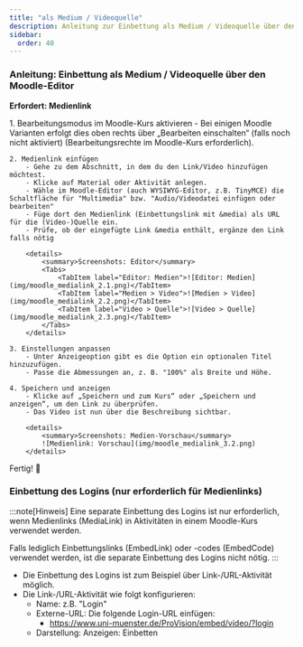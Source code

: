 ```yaml
---
title: "als Medium / Videoquelle"
description: Anleitung zur Einbettung als Medium / Videoquelle über den Moodle-Editor
sidebar:
  order: 40
---
```


### Anleitung: Einbettung als Medium / Videoquelle über den Moodle-Editor
**Erfordert: Medienlink**

<Steps>
    1. Bearbeitungsmodus im Moodle-Kurs aktivieren  
        - Bei einigen Moodle Varianten erfolgt dies oben rechts über „Bearbeiten einschalten“ (falls noch nicht aktiviert) (Bearbeitungsrechte im Moodle-Kurs erforderlich).  
    
    2. Medienlink einfügen 
        - Gehe zu dem Abschnitt, in dem du den Link/Video hinzufügen möchtest.  
        - Klicke auf Material oder Aktivität anlegen.  
        - Wähle im Moodle-Editor (auch WYSIWYG-Editor, z.B. TinyMCE) die Schaltfläche für "Multimedia" bzw. "Audio/Videodatei einfügen oder bearbeiten"
        - Füge dort den Medienlink (Einbettungslink mit &media) als URL für die (Video-)Quelle ein.
        - Prüfe, ob der eingefügte Link &media enthält, ergänze den Link falls nötig

        <details>
            <summary>Screenshots: Editor</summary>
            <Tabs>
                <TabItem label="Editor: Medien">![Editor: Medien](img/moodle_medialink_2.1.png)</TabItem>
                <TabItem label="Medien > Video">![Medien > Video](img/moodle_medialink_2.2.png)</TabItem>
                <TabItem label="Video > Quelle">![Video > Quelle](img/moodle_medialink_2.3.png)</TabItem>
            </Tabs>
        </details>

    3. Einstellungen anpassen  
        - Unter Anzeigeoption gibt es die Option ein optionalen Titel hinzuzufügen.  
        - Passe die Abmessungen an, z. B. "100%" als Breite und Höhe.

    4. Speichern und anzeigen  
        - Klicke auf „Speichern und zum Kurs“ oder „Speichern und anzeigen“, um den Link zu überprüfen.
        - Das Video ist nun über die Beschreibung sichtbar.

        <details>
            <summary>Screenshots: Medien-Vorschau</summary>
            ![Medienlink: Vorschau](img/moodle_medialink_3.2.png)
        </details>
</Steps>

Fertig! 🎉

### Einbettung des Logins (nur erforderlich für Medienlinks)

:::note[Hinweis]
Eine separate Einbettung des Logins ist nur erforderlich, wenn Medienlinks (MediaLink) in Aktivitäten in einem Moodle-Kurs verwendet werden.

Falls lediglich Einbettungslinks (EmbedLink) oder -codes (EmbedCode) verwendet werden, ist die separate Einbettung des Logins nicht nötig.
:::

- Die Einbettung des Logins ist zum Beispiel über Link-/URL-Aktivität möglich.
- Die Link-/URL-Aktivität wie folgt konfigurieren:
    - Name: z.B. "Login"
    - Externe-URL: Die folgende Login-URL einfügen:
        - https://www.uni-muenster.de/ProVision/embed/video/?login
    - Darstellung: Anzeigen: Einbetten